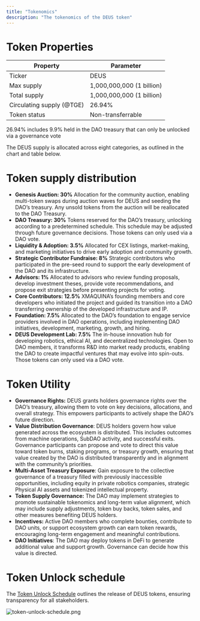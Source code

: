 ```yaml
---
title: "Tokenomics"
description: "The tokenomics of the DEUS token"
---
```


# Token Properties

| Property                  | Parameter                 |
| ------------------------- | ------------------------- |
| Ticker                    | DEUS                      |
| Max supply                | 1,000,000,000 (1 billion) |
| Total supply              | 1,000,000,000 (1 billion) |
| Circulating supply (@TGE) | 26.94%                    |
| Token status              | Non-transferrable         |

<Note>
  26.94% includes 9.9% held in the DAO treasury that can only be unlocked via a governance vote
</Note>

The DEUS supply is allocated across eight categories, as outlined in the chart and table below.

# Token supply distribution

- **Genesis Auction: 30%** Allocation for the community auction, enabling multi-token swaps during auction waves for DEUS and seeding the DAO’s treasury. Any unsold tokens from the auction will be reallocated to the DAO Treasury.
- **DAO Treasury: 30%** Tokens reserved for the DAO’s treasury, unlocking according to a predetermined schedule. This schedule may be adjusted through future governance decisions. Those tokens can only used via a DAO vote.
- **Liquidity & Adoption: 3.5%** Allocated for CEX listings, market-making, and marketing initiatives to drive early adoption and community growth.
- **Strategic Contributor Fundraise: 8%** Strategic contributors who participated in the pre-seed round to support the early development of the DAO and its infrastructure.
- **Advisors: 1%** Allocated to advisors who review funding proposals, develop investment theses, provide vote recommendations, and propose exit strategies before presenting projects for voting.
- **Core Contributors: 12.5%** XMAQUINA’s founding members and core developers who initiated the project and guided its transition into a DAO transferring ownership of the developed infrastructure and IP.
- **Foundation: 7.5%** Allocated to the DAO’s foundation to engage service providers involved in DAO operations, including implementing DAO initiatives, development, marketing, growth, and hiring.
- **DEUS Development Lab: 7.5%** The in-house innovation hub for developing robotics, ethical AI, and decentralized technologies. Open to DAO members, it transforms R&D into market ready products, enabling the DAO to create impactful ventures that may evolve into spin-outs. Those tokens can only used via a DAO vote.

# Token Utility

- **Governance Rights:** DEUS grants holders governance rights over the DAO’s treasury, allowing them to vote on key decisions, allocations, and overall strategy. This empowers participants to actively shape the DAO’s future direction.
- **Value Distribution Governance**: DEUS holders govern how value generated across the ecosystem is distributed. This includes outcomes from machine operations, SubDAO activity, and successful exits. Governance participants can propose and vote to direct this value toward token burns, staking programs, or treasury growth, ensuring that value created by the DAO is distributed transparently and in alignment with the community’s priorities.
- **Multi-Asset Treasury Exposure**: Gain exposure to the collective governance of a treasury filled with previously inaccessible opportunities, including equity in private robotics companies, strategic Physical AI assets and tokenized intellectual property.
- **Token Supply Governance:** The DAO may implement strategies to promote sustainable tokenomics and long-term value alignment, which may include supply adjustments, token buy backs, token sales, and other measures benefiting DEUS holders.
- **Incentives:** Active DAO members who complete bounties, contribute to DAO units, or support ecosystem growth can earn token rewards, encouraging long-term engagement and meaningful contributions.
- **DAO Initiatives**: The DAO may deploy tokens in DeFi to generate additional value and support growth. Governance can decide how this value is directed.

# Token Unlock schedule

The [Token Unlock Schedule](https://docs.google.com/spreadsheets/d/1i8Mz6RPWvoM5IG2hpVGlhuWRalxUqXcWU1rnN-64AKI/edit?usp=sharing) outlines the release of DEUS tokens, ensuring transparency for all stakeholders.

![token-unlock-schedule.png](/images/token-unlock-schedule.png)